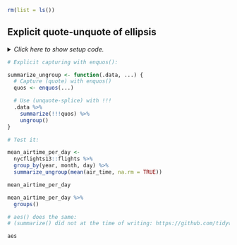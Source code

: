 ```r
rm(list = ls())
```


## Explicit quote-unquote of ellipsis

<details><summary>*Click here to show setup code.*</summary>
```r
### Explicit quote-unquote of ellipsis

```
```r
library(tidyverse)
library(rlang)
```
</details>


```r
# Explicit capturing with enquos():
```
```r
summarize_ungroup <- function(.data, ...) {
  # Capture (quote) with enquos()
  quos <- enquos(...)

  # Use (unquote-splice) with !!!
  .data %>%
    summarize(!!!quos) %>%
    ungroup()
}
```


```r
# Test it:
```
```r
mean_airtime_per_day <-
  nycflights13::flights %>%
  group_by(year, month, day) %>%
  summarize_ungroup(mean(air_time, na.rm = TRUE))

mean_airtime_per_day

mean_airtime_per_day %>%
  groups()
```


```r
# aes() does the same:
# (summarize() did not at the time of writing: https://github.com/tidyverse/dplyr/pull/4357)
```
```r
aes
```
